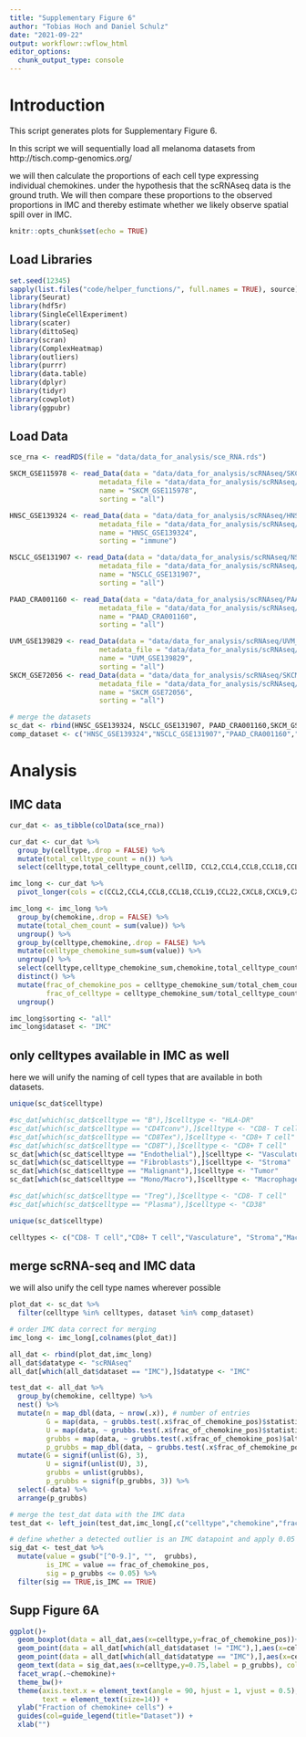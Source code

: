 ```yaml
---
title: "Supplementary Figure 6"
author: "Tobias Hoch and Daniel Schulz"
date: "2021-09-22"
output: workflowr::wflow_html
editor_options:
  chunk_output_type: console
---
```


# Introduction
This script generates plots for Supplementary Figure 6. 

In this script we will sequentially load all melanoma datasets from http://tisch.comp-genomics.org/

we will then calculate the proportions of each cell type expressing individual chemokines. under the hypothesis that the scRNAseq data is the ground truth. We will then compare these proportions to the observed proportions in IMC and thereby estimate whether we likely observe spatial spill over in IMC.

```r
knitr::opts_chunk$set(echo = TRUE)
```

## Load Libraries

```r
set.seed(12345)
sapply(list.files("code/helper_functions/", full.names = TRUE), source)
library(Seurat)
library(hdf5r)
library(SingleCellExperiment)
library(scater)
library(dittoSeq)
library(scran)
library(ComplexHeatmap)
library(outliers)
library(purrr)
library(data.table)
library(dplyr)
library(tidyr)
library(cowplot)
library(ggpubr)
```

## Load Data

```r
sce_rna <- readRDS(file = "data/data_for_analysis/sce_RNA.rds")

SKCM_GSE115978 <- read_Data(data = "data/data_for_analysis/scRNAseq/SKCM_GSE115978_aPD1_expression.h5",
                      metadata_file = "data/data_for_analysis/scRNAseq/SKCM_GSE115978_aPD1_CellMetainfo_table.tsv",
                      name = "SKCM_GSE115978",
                      sorting = "all")

HNSC_GSE139324 <- read_Data(data = "data/data_for_analysis/scRNAseq/HNSC_GSE139324_expression.h5",
                      metadata_file = "data/data_for_analysis/scRNAseq/HNSC_GSE139324_CellMetainfo_table.tsv",
                      name = "HNSC_GSE139324",
                      sorting = "immune")

NSCLC_GSE131907 <- read_Data(data = "data/data_for_analysis/scRNAseq/NSCLC_GSE131907_expression.h5",
                      metadata_file = "data/data_for_analysis/scRNAseq/NSCLC_GSE131907_CellMetainfo_table.tsv",
                      name = "NSCLC_GSE131907",
                      sorting = "all")

PAAD_CRA001160 <- read_Data(data = "data/data_for_analysis/scRNAseq/PAAD_CRA001160_expression.h5",
                      metadata_file = "data/data_for_analysis/scRNAseq/PAAD_CRA001160_CellMetainfo_table.tsv",
                      name = "PAAD_CRA001160",
                      sorting = "all")

UVM_GSE139829 <- read_Data(data = "data/data_for_analysis/scRNAseq/UVM_GSE139829_expression.h5",
                      metadata_file = "data/data_for_analysis/scRNAseq/UVM_GSE139829_CellMetainfo_table.tsv",
                      name = "UVM_GSE139829",
                      sorting = "all")
SKCM_GSE72056 <- read_Data(data = "data/data_for_analysis/scRNAseq/SKCM_GSE72056_expression.h5",
                      metadata_file = "data/data_for_analysis/scRNAseq/SKCM_GSE72056_CellMetainfo_table.tsv",
                      name = "SKCM_GSE72056",
                      sorting = "all")

# merge the datasets
sc_dat <- rbind(HNSC_GSE139324, NSCLC_GSE131907, PAAD_CRA001160,SKCM_GSE115978, SKCM_GSE72056, UVM_GSE139829)
comp_dataset <- c("HNSC_GSE139324","NSCLC_GSE131907","PAAD_CRA001160","SKCM_GSE115978","SKCM_GSE72056","UVM_GSE139829")

```

# Analysis

## IMC data

```r
cur_dat <- as_tibble(colData(sce_rna))

cur_dat <- cur_dat %>%
  group_by(celltype,.drop = FALSE) %>%
  mutate(total_celltype_count = n()) %>%
  select(celltype,total_celltype_count,cellID, CCL2,CCL4,CCL8,CCL18,CCL19,CCL22,CXCL8,CXCL9,CXCL10,CXCL12,CXCL13)

imc_long <- cur_dat %>%
  pivot_longer(cols = c(CCL2,CCL4,CCL8,CCL18,CCL19,CCL22,CXCL8,CXCL9,CXCL10,CXCL12,CXCL13),names_to = "chemokine")

imc_long <- imc_long %>%
  group_by(chemokine,.drop = FALSE) %>%
  mutate(total_chem_count = sum(value)) %>%
  ungroup() %>%
  group_by(celltype,chemokine,.drop = FALSE) %>%
  mutate(celltype_chemokine_sum=sum(value)) %>%
  ungroup() %>%
  select(celltype,celltype_chemokine_sum,chemokine,total_celltype_count,total_chem_count) %>%
  distinct() %>%
  mutate(frac_of_chemokine_pos = celltype_chemokine_sum/total_chem_count,
         frac_of_celltype = celltype_chemokine_sum/total_celltype_count) %>%
  ungroup()

imc_long$sorting <- "all"
imc_long$dataset <- "IMC"
```

## only celltypes available in IMC as well

here we will unify the naming of cell types that are available in both datasets.

```r
unique(sc_dat$celltype)

#sc_dat[which(sc_dat$celltype == "B"),]$celltype <- "HLA-DR"
#sc_dat[which(sc_dat$celltype == "CD4Tconv"),]$celltype <- "CD8- T cell"
#sc_dat[which(sc_dat$celltype == "CD8Tex"),]$celltype <- "CD8+ T cell"
#sc_dat[which(sc_dat$celltype == "CD8T"),]$celltype <- "CD8+ T cell"
sc_dat[which(sc_dat$celltype == "Endothelial"),]$celltype <- "Vasculature"
sc_dat[which(sc_dat$celltype == "Fibroblasts"),]$celltype <- "Stroma"
sc_dat[which(sc_dat$celltype == "Malignant"),]$celltype <- "Tumor"
sc_dat[which(sc_dat$celltype == "Mono/Macro"),]$celltype <- "Macrophage"

#sc_dat[which(sc_dat$celltype == "Treg"),]$celltype <- "CD8- T cell"
#sc_dat[which(sc_dat$celltype == "Plasma"),]$celltype <- "CD38"

unique(sc_dat$celltype)

celltypes <- c("CD8- T cell","CD8+ T cell","Vasculature", "Stroma","Macrophage","Tumor")
```

## merge scRNA-seq and IMC data

we will also unify the cell type names wherever possible

```r
plot_dat <- sc_dat %>%
  filter(celltype %in% celltypes, dataset %in% comp_dataset)

# order IMC data correct for merging 
imc_long <- imc_long[,colnames(plot_dat)]

all_dat <- rbind(plot_dat,imc_long)
all_dat$datatype <- "scRNAseq"
all_dat[which(all_dat$dataset == "IMC"),]$datatype <- "IMC"
```

```r
test_dat <- all_dat %>%
  group_by(chemokine, celltype) %>%
  nest() %>%         
  mutate(n = map_dbl(data, ~ nrow(.x)), # number of entries
         G = map(data, ~ grubbs.test(.x$frac_of_chemokine_pos)$statistic[[1]]), # G statistic
         U = map(data, ~ grubbs.test(.x$frac_of_chemokine_pos)$statistic[[2]]), # U statistic
         grubbs = map(data, ~ grubbs.test(.x$frac_of_chemokine_pos)$alternative), # Alternative hypotesis
         p_grubbs = map_dbl(data, ~ grubbs.test(.x$frac_of_chemokine_pos)$p.value)) %>% # p-value
  mutate(G = signif(unlist(G), 3),
         U = signif(unlist(U), 3),
         grubbs = unlist(grubbs),
         p_grubbs = signif(p_grubbs, 3)) %>%
  select(-data) %>%
  arrange(p_grubbs)

# merge the test_dat data with the IMC data
test_dat <- left_join(test_dat,imc_long[,c("celltype","chemokine","frac_of_chemokine_pos")],by=c("celltype","chemokine"))

# define whether a detected outlier is an IMC datapoint and apply 0.05 significant value cut-off
sig_dat <- test_dat %>%
  mutate(value = gsub("[^0-9.]", "",  grubbs),
         is_IMC = value == frac_of_chemokine_pos,
         sig = p_grubbs <= 0.05) %>%
  filter(sig == TRUE,is_IMC == TRUE)
```

## Supp Figure 6A

```r
ggplot()+
  geom_boxplot(data = all_dat,aes(x=celltype,y=frac_of_chemokine_pos))+
  geom_point(data = all_dat[which(all_dat$dataset != "IMC"),],aes(x=celltype,y=frac_of_chemokine_pos,col=as.factor(dataset)))+
  geom_point(data = all_dat[which(all_dat$datatype == "IMC"),],aes(x=celltype,y=frac_of_chemokine_pos),col="red",shape=18, size=5)+
  geom_text(data = sig_dat,aes(x=celltype,y=0.75,label = p_grubbs), color= "red", angle=90) +
  facet_wrap(.~chemokine)+
  theme_bw()+
  theme(axis.text.x = element_text(angle = 90, hjust = 1, vjust = 0.5),
        text = element_text(size=14)) +
  ylab("Fraction of chemokine+ cells") +
  guides(col=guide_legend(title="Dataset")) +
  xlab("")
```

